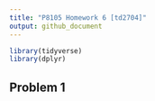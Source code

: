 ```yaml
---
title: "P8105 Homework 6 [td2704]"
output: github_document
---
```



```r

library(tidyverse)
library(dplyr)

```

## Problem 1



